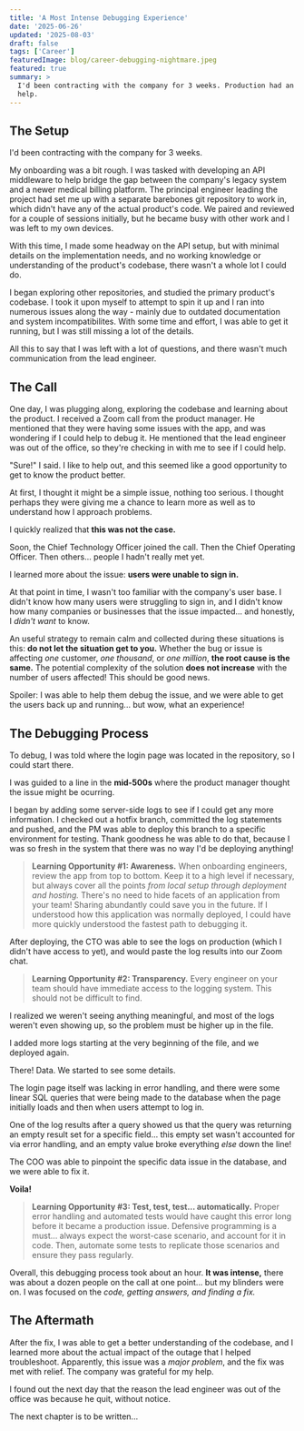 ```yaml
---
title: 'A Most Intense Debugging Experience'
date: '2025-06-26'
updated: '2025-08-03'
draft: false
tags: ['Career']
featuredImage: blog/career-debugging-nightmare.jpeg
featured: true
summary: >
  I'd been contracting with the company for 3 weeks. Production had an issue, and I was asked to
  help.
---
```


## The Setup

I'd been contracting with the company for 3 weeks.

My onboarding was a bit rough. I was tasked with developing an API middleware to help bridge the gap
between the company's legacy system and a newer medical billing platform. The principal engineer
leading the project had set me up with a separate barebones git repository to work in, which didn't
have any of the actual product's code. We paired and reviewed for a couple of sessions initially,
but he became busy with other work and I was left to my own devices.

With this time, I made some headway on the API setup, but with minimal details on the implementation
needs, and no working knowledge or understanding of the product's codebase, there wasn't a whole lot
I could do.

I began exploring other repositories, and studied the primary product's codebase. I took it upon
myself to attempt to spin it up and I ran into numerous issues along the way - mainly due to
outdated documentation and system incompatibilites. With some time and effort, I was able to get it
running, but I was still missing a lot of the details.

All this to say that I was left with a lot of questions, and there wasn't much communication from
the lead engineer.

## The Call

One day, I was plugging along, exploring the codebase and learning about the product. I received a
Zoom call from the product manager. He mentioned that they were having some issues with the app, and
was wondering if I could help to debug it. He mentioned that the lead engineer was out of the
office, so they're checking in with me to see if I could help.

"Sure!" I said. I like to help out, and this seemed like a good opportunity to get to know the
product better.

At first, I thought it might be a simple issue, nothing too serious. I thought perhaps they were
giving me a chance to learn more as well as to understand how I approach problems.

I quickly realized that **this was not the case.**

Soon, the Chief Technology Officer joined the call. Then the Chief Operating Officer. Then others...
people I hadn't really met yet.

I learned more about the issue: **users were unable to sign in.**

At that point in time, I wasn't too familiar with the company's user base. I didn't know how many
users were struggling to sign in, and I didn't know how many companies or businesses that the issue
impacted... and honestly, I _didn't want_ to know.

An useful strategy to remain calm and collected during these situations is this: **do not let the
situation get to you.** Whether the bug or issue is affecting _one_ customer, _one thousand_, or
_one million_, **the root cause is the same.** The potential complexity of the solution **does not
increase** with the number of users affected! This should be good news.

Spoiler: I was able to help them debug the issue, and we were able to get the users back up and
running... but wow, what an experience!

## The Debugging Process

To debug, I was told where the login page was located in the repository, so I could start there.

I was guided to a line in the **mid-500s** where the product manager thought the issue might be
ocurring.

I began by adding some server-side logs to see if I could get any more information. I checked out a
hotfix branch, committed the log statements and pushed, and the PM was able to deploy this branch to
a specific environment for testing. Thank goodness he was able to do that, because I was so fresh in
the system that there was no way I'd be deploying anything!

> **Learning Opportunity #1: Awareness.** When onboarding engineers, review the app from top to
> bottom. Keep it to a high level if necessary, but always cover all the points _from local setup
> through deployment and hosting._ There's no need to hide facets of an application from your team!
> Sharing abundantly could save you in the future. If I understood how this application was normally
> deployed, I could have more quickly understood the fastest path to debugging it.

After deploying, the CTO was able to see the logs on production (which I didn't have access to yet),
and would paste the log results into our Zoom chat.

> **Learning Opportunity #2: Transparency.** Every engineer on your team should have immediate
> access to the logging system. This should not be difficult to find.

I realized we weren't seeing anything meaningful, and most of the logs weren't even showing up, so
the problem must be higher up in the file.

I added more logs starting at the very beginning of the file, and we deployed again.

There! Data. We started to see some details.

The login page itself was lacking in error handling, and there were some linear SQL queries that
were being made to the database when the page initially loads and then when users attempt to log in.

One of the log results after a query showed us that the query was returning an empty result set for
a specific field... this empty set wasn't accounted for via error handling, and an empty value broke
everything _else_ down the line!

The COO was able to pinpoint the specific data issue in the database, and we were able to fix it.

**Voila!**

> **Learning Opportunity #3: Test, test, test... automatically.** Proper error handling and
> automated tests would have caught this error long before it became a production issue. Defensive
> programming is a must... always expect the worst-case scenario, and account for it in code. Then,
> automate some tests to replicate those scenarios and ensure they pass regularly.

Overall, this debugging process took about an hour. **It was intense,** there was about a dozen
people on the call at one point... but my blinders were on. I was focused on the _code, getting
answers, and finding a fix._

## The Aftermath

After the fix, I was able to get a better understanding of the codebase, and I learned more about
the actual impact of the outage that I helped troubleshoot. Apparently, this issue was a _major
problem_, and the fix was met with relief. The company was grateful for my help.

I found out the next day that the reason the lead engineer was out of the office was because he
quit, without notice.

The next chapter is to be written...
